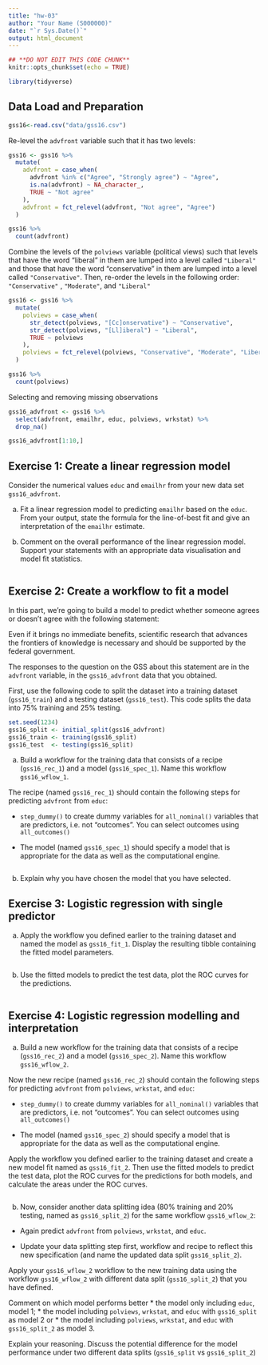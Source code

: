 ```yaml
---
title: "hw-03"
author: "Your Name (S000000)"
date: "`r Sys.Date()`"
output: html_document
---
```


```r
## **DO NOT EDIT THIS CODE CHUNK**
knitr::opts_chunk$set(echo = TRUE)

library(tidyverse)
```


## Data Load and Preparation

```r
gss16<-read.csv("data/gss16.csv")
```

Re-level the `advfront` variable such that it has two levels:

```r
gss16 <- gss16 %>%
  mutate(
    advfront = case_when(
      advfront %in% c("Agree", "Strongly agree") ~ "Agree",
      is.na(advfront) ~ NA_character_,
      TRUE ~ "Not agree"
    ),
    advfront = fct_relevel(advfront, "Not agree", "Agree")
  )

gss16 %>%
  count(advfront)

```

Combine the levels of the `polviews` variable (political views) such that levels that have the word "liberal" in them are lumped into a level called `"Liberal"` and those that have the word "conservative" in them are lumped into a level called `"Conservative"`. Then, re-order the levels in the following order: `"Conservative"` , `"Moderate"`, and `"Liberal"`

```r
gss16 <- gss16 %>%
  mutate(
    polviews = case_when(
      str_detect(polviews, "[Cc]onservative") ~ "Conservative",
      str_detect(polviews, "[Ll]iberal") ~ "Liberal",
      TRUE ~ polviews
    ),
    polviews = fct_relevel(polviews, "Conservative", "Moderate", "Liberal")
  )

gss16 %>%
  count(polviews)
```

Selecting and removing missing observations

```r
gss16_advfront <- gss16 %>%
  select(advfront, emailhr, educ, polviews, wrkstat) %>%
  drop_na()

gss16_advfront[1:10,]
```

## Exercise 1: Create a linear regression model

Consider the numerical values `educ` and `emailhr` from your new data set `gss16_advfront`.

a) Fit a linear regression model to predicting `emailhr` based on the `educ`. From your output, state the formula for the line-of-best fit and give an interpretation of the `emailhr` estimate.

b) Comment on the overall performance of the linear regression model. Support your statements with an appropriate data visualisation and model fit statistics.

```r

```

## Exercise 2: Create a workflow to fit a model

In this part, we're going to build a model to predict whether someone agrees or doesn't agree with the following statement:

Even if it brings no immediate benefits, scientific research that advances the frontiers of knowledge is necessary and should be supported by the federal government.

The responses to the question on the GSS about this statement are in the `advfront` variable, in the `gss16_advfront` data that you obtained.

First, use the following code to split the dataset into a training dataset (`gss16_train`) and a testing dataset (`gss16_test`). This code splits the data into 75\% training and 25\% testing.

```r
set.seed(1234)
gss16_split <- initial_split(gss16_advfront)
gss16_train <- training(gss16_split)
gss16_test  <- testing(gss16_split)
```

a) Build a workflow for the training data that consists of a recipe (`gss16_rec_1`) and a model (`gss16_spec_1`). Name this workflow `gss16_wflow_1`.
    
The recipe (named `gss16_rec_1`) should contain the following steps for predicting `advfront` from `educ`:

  - `step_dummy()` to create dummy variables for `all_nominal()` variables that are predictors, i.e. not "outcomes". You can select outcomes using `all_outcomes()`

  - The model (named `gss16_spec_1`) should specify a model that is appropriate for the data as well as the computational engine.

```r

```

b) Explain why you have chosen the model that you have selected.

## Exercise 3: Logistic regression with single predictor

a) Apply the workflow you defined earlier to the training dataset and named the model as `gss16_fit_1`. Display the resulting tibble containing the fitted model parameters. 

```r

```

b) Use the fitted models to predict the test data, plot the ROC curves for the predictions.

```r

```

## Exercise 4: Logistic regression modelling and interpretation

a) Build a new workflow for the training data that consists of a recipe (`gss16_rec_2`) and a model (`gss16_spec_2`). Name this workflow `gss16_wflow_2`.
    
Now the new recipe (named `gss16_rec_2`) should contain the following steps for predicting `advfront` from `polviews`, `wrkstat`, and `educ`:

  - `step_dummy()` to create dummy variables for `all_nominal()` variables that are predictors, i.e. not "outcomes". You can select outcomes using `all_outcomes()`

  - The model (named `gss16_spec_2`) should specify a model that is appropriate for the data as well as the computational engine.
  
Apply the workflow you defined earlier to the training dataset and create a new model fit named as `gss16_fit_2`. Then use the fitted models to predict the test data, plot the ROC curves for the predictions for both models, and calculate the areas under the ROC curves.

```r

```

b) Now, consider another data splitting idea (80\% training and 20\% testing, named as `gss16_split_2`) for the same workflow `gss16_wflow_2`: 

- Again predict `advfront` from `polviews`, `wrkstat`, and `educ`. 

- Update your data splitting step first, workflow and recipe to reflect this new specification (and name the updated data split `gss16_split_2`). 

Apply your `gss16_wflow_2` workflow to the new training data using the workflow `gss16_wflow_2` with different data split (`gss16_split_2`) that you have defined. 
 
Comment on which model performs better 
  * the model only including `educ`, model 1; 
  * the model including `polviews`, `wrkstat`, and `educ` with `gss16_split` as model 2 or
  * the model including `polviews`, `wrkstat`, and `educ` with `gss16_split_2` as model 3. 
  
Explain your reasoning. Discuss the potential difference for the model performance under two different data splits (`gss16_split` vs `gss16_split_2`)

```r

```



